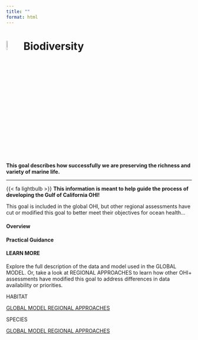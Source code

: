 ```yaml
---
title: ""
format: html
---
```


# ![](figs/biodiversity.svg){width="8%" height="8%" color="red"} Biodiversity

**This goal describes how successfully we are preserving the richness and variety of marine life.**

---

<div class="custom-box">
{{< fa lightbulb >}} **This information is meant to help guide the process of developing the Gulf of California OHI!**

This goal is included in the global OHI, but other regional assessments have cut or modified this goal to better meet their objectives for ocean health...
</div>


#### Overview

#### Practical Guidance


#### LEARN MORE
Explore the full description of the data and model used in the GLOBAL MODEL. Or, take a look at REGIONAL APPROACHES to learn how other OHI+ assessments have modified this goal to address differences in data availability or priorities.

HABITAT
<div class="button-container">
  <a href="https://ohi-science.org/ohi-methods/goals/goal-models-data.html#habitat-subgoal-of-biodiversity" class="custom-button">
    <i class="fas fa-globe"></i> GLOBAL MODEL
  </a>
  <a href="https://oceanhealthindex.org/guidance/habitats/" class="custom-button secondary">
    <i class="fas fa-location-dot"></i> REGIONAL APPROACHES
  </a>
</div>

SPECIES
<div class="button-container">
  <a href="https://ohi-science.org/ohi-methods/goals/goal-models-data.html#species-condition-subgoal-of-biodiversity" class="custom-button">
    <i class="fas fa-globe"></i> GLOBAL MODEL
  </a>
  <a href="https://oceanhealthindex.org/guidance/species/" class="custom-button secondary">
    <i class="fas fa-location-dot"></i> REGIONAL APPROACHES
  </a>
</div>


